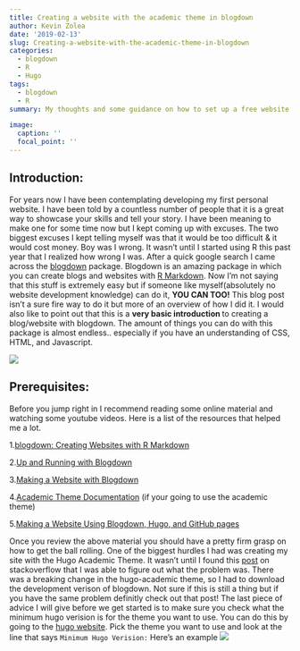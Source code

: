 ```yaml
---
title: Creating a website with the academic theme in blogdown
author: Kevin Zolea
date: '2019-02-13'
slug: Creating-a-website-with-the-academic-theme-in-blogdown
categories:
  - blogdown
  - R
  - Hugo
tags:
  - blogdown
  - R
summary: My thoughts and some guidance on how to set up a free website with blogdown, GitHub, and Netlify

image: 
  caption: ''
  focal_point: ''
---
```




## Introduction:
For years now I have been contemplating developing my first personal website. I have been told by a countless number of people that it is a great way to showcase your skills and tell your story. I have been meaning to make one for some time now but I kept coming up with excuses. The two biggest excuses I kept telling myself was that it would be too difficult & it would cost money. Boy was I wrong. It wasn't until I started using R this past year that I realized how wrong I was. After a quick google search I came across the [blogdown](https://cran.r-project.org/web/packages/blogdown/blogdown.pdf) package. Blogdown is an amazing package in which you can create blogs and websites with [R Markdown](https://rmarkdown.rstudio.com/). Now I'm not saying that this stuff is extremely easy but if someone like myself(absolutely no website development knowledge) can do it, **YOU CAN TOO!** This blog post isn't a sure fire way to do it but more of an overview of how I did it. I would also like to point out that this is a **very basic introduction ** to creating a blog/website with blogdown. The amount of things you can do with this package is almost endless.. especially if you have an understanding of CSS, HTML, and Javascript.

![](https://media.giphy.com/media/Rl9Yqavfj2Ula/giphy.gif)


## Prerequisites:
Before you jump right in I recommend reading some online material and watching some youtube videos. Here is a list of the resources that helped me a lot.

1.[blogdown: Creating Websites with R Markdown](https://bookdown.org/yihui/blogdown/)

2.[Up and Running with Blogdown](https://alison.rbind.io/post/up-and-running-with-blogdown/)

3.[Making a Website with Blogdown](https://www.youtube.com/watch?v=syWAKaj-4ck&t=649s)

4.[Academic Theme Documentation](https://sourcethemes.com/academic/docs/) (if your going to use the academic theme)

5.[Making a Website Using Blogdown, Hugo, and GitHub pages](https://amber.rbind.io/blog/2016/12/19/creatingsite/)

Once you review the above material you should have a pretty firm grasp on how to get the ball rolling. One of the biggest hurdles I had was creating my site with the Hugo Academic Theme. It wasn't until I found this [post](https://stackoverflow.com/questions/54300535/unable-to-create-new-site-using-hugo-academic-theme) on stackoverflow that I was able to figure out what the problem was. There was a breaking change in the hugo-academic theme, so I had to download the development verison of blogdown. Not sure if this is still a thing but if you have the same problem definitly check out that post! The last piece of advice I will give before we get started is to make sure you check what the minimum hugo verision is for the theme you want to use. You can do this by going to the [hugo website](https://themes.gohugo.io/).
Pick the theme you want to use and look at the line that says ```Minimum Hugo Verision:``` Here's an example
![](/post/2019-02-13-building-a-website-with-the-academic-theme-in-blogdown_files/min_version.jpg)




















